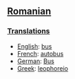 ==[[Romanian]]==

===[[Translation]]s===

*[[English]]: [[bus]]
*[[French]]: [[autobus]]
*[[German]]: [[Bus]]
*[[Greek]]: [[leophoreio]]